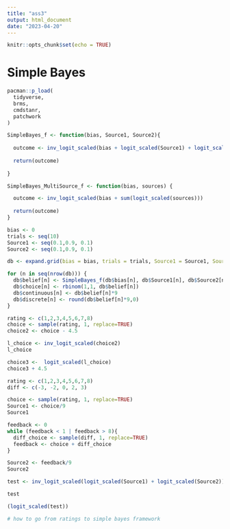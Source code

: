 ```yaml
---
title: "ass3"
output: html_document
date: "2023-04-20"
---
```


```r
knitr::opts_chunk$set(echo = TRUE)
```

# Simple Bayes
```r
pacman::p_load(
  tidyverse,
  brms,
  cmdstanr,
  patchwork
)
```

```r
SimpleBayes_f <- function(bias, Source1, Source2){
  
  outcome <- inv_logit_scaled(bias + logit_scaled(Source1) + logit_scaled(Source2))
  
  return(outcome)
  
}

SimpleBayes_MultiSource_f <- function(bias, sources) {

  outcome <- inv_logit_scaled(bias + sum(logit_scaled(sources)))
  
  return(outcome)
}
```

```r

bias <- 0
trials <- seq(10)
Source1 <- seq(0.1,0.9, 0.1)
Source2 <- seq(0.1,0.9, 0.1)

db <- expand.grid(bias = bias, trials = trials, Source1 = Source1, Source2 = Source2)

for (n in seq(nrow(db))) {
  db$belief[n] <- SimpleBayes_f(db$bias[n], db$Source1[n], db$Source2[n])
  db$choice[n] <- rbinom(1,1, db$belief[n])
  db$continuous[n] <- db$belief[n]*9
  db$discrete[n] <- round(db$belief[n]*9,0)
}

```

```r
rating <- c(1,2,3,4,5,6,7,8)
choice <- sample(rating, 1, replace=TRUE)
choice2 <- choice - 4.5

l_choice <- inv_logit_scaled(choice2)
l_choice
```

```r
choice3 <-  logit_scaled(l_choice)
choice3 + 4.5
```
```r
rating <- c(1,2,3,4,5,6,7,8)
diff <- c(-3, -2, 0, 2, 3)

choice <- sample(rating, 1, replace=TRUE)
Source1 <- choice/9
Source1

feedback <- 0
while (feedback < 1 | feedback > 8){
  diff_choice <- sample(diff, 1, replace=TRUE)
  feedback <- choice + diff_choice
}

Source2 <- feedback/9
Source2

test <- inv_logit_scaled(logit_scaled(Source1) + logit_scaled(Source2))

test

(logit_scaled(test))
```
```r

# how to go from ratings to simple bayes framework



```

